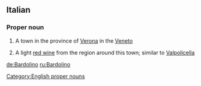 ==Italian==

===Proper noun===
{{en-noun|s|-}}

# {{uncountable}} A town in the province of [[Verona]] in the [[Veneto]]
# {{countable}} A light [[red wine]] from the region around this town; similar to [[Valpolicella]]

[[de:Bardolino]]
[[ru:Bardolino]]
{{rft}}
[[Category:English proper nouns]]